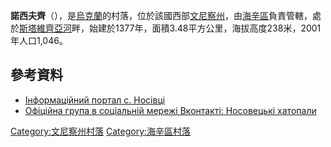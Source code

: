 {{coord|48|52|36|N|29|15|8|E|scale:30000|display=title}}

'''諾西夫齊'''（{{lang-uk|Носівці}}），是[[烏克蘭|烏克蘭]]的村落，位於該國西部[[文尼察州|文尼察州]]，由[[海辛區|海辛區]]負責管轄，處於[[斯塔維齊亞河|斯塔維齊亞河]]畔，始建於1377年，面積3.48平方公里，海拔高度238米，2001年人口1,046。

==參考資料==
* [http://nosiwzi.at.ua/ Інформаційний портал с. Носівці]{{Wayback|url=http://nosiwzi.at.ua/ |date=20160304132528 }}
* [https://vk.com/club42821944 Офіційна група в соціальній мережі Вконтакті: Носовецькі хатопали]{{Wayback|url=https://vk.com/club42821944 |date=20141016203813 }}

[[Category:文尼察州村落|Category:文尼察州村落]]
[[Category:海辛區村落|Category:海辛區村落]]


{{Vinnytsia-geo-stub}}